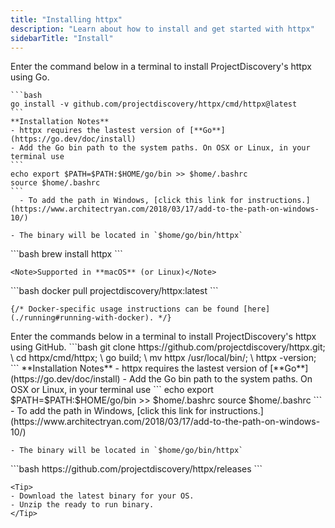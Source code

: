 ```yaml
---
title: "Installing httpx"
description: "Learn about how to install and get started with httpx"
sidebarTitle: "Install"
---
```


<Tabs>
  <Tab title="Go">
    <Note> Enter the command below in a terminal to install ProjectDiscovery's httpx using Go. </Note>

    ```bash
    go install -v github.com/projectdiscovery/httpx/cmd/httpx@latest
    ```
    **Installation Notes**
    - httpx requires the lastest version of [**Go**](https://go.dev/doc/install)
    - Add the Go bin path to the system paths. On OSX or Linux, in your terminal use
    ```
    echo export $PATH=$PATH:$HOME/go/bin >> $home/.bashrc
    source $home/.bashrc
    ```
      - To add the path in Windows, [click this link for instructions.](https://www.architectryan.com/2018/03/17/add-to-the-path-on-windows-10/)

    - The binary will be located in `$home/go/bin/httpx`  

  </Tab>
  <Tab title="Brew">
    ```bash
    brew install httpx
    ```

    <Note>Supported in **macOS** (or Linux)</Note>

  </Tab>
  <Tab title="Docker">
    ```bash
    docker pull projectdiscovery/httpx:latest
    ```

    {/* Docker-specific usage instructions can be found [here](./running#running-with-docker). */}

  </Tab>
  <Tab title="GitHub">
   <Note> Enter the commands below in a terminal to install ProjectDiscovery's httpx using GitHub. </Note>
    ```bash
    git clone https://github.com/projectdiscovery/httpx.git; \
    cd httpx/cmd/httpx; \
    go build; \
    mv httpx /usr/local/bin/; \
    httpx -version;
    ```
    **Installation Notes**
    - httpx requires the lastest version of [**Go**](https://go.dev/doc/install)
    - Add the Go bin path to the system paths. On OSX or Linux, in your terminal use
    ```
    echo export $PATH=$PATH:$HOME/go/bin >> $home/.bashrc
    source $home/.bashrc
    ```
      - To add the path in Windows, [click this link for instructions.](https://www.architectryan.com/2018/03/17/add-to-the-path-on-windows-10/)

    - The binary will be located in `$home/go/bin/httpx`  

  </Tab>
  <Tab title="Binary">
    ```bash
    https://github.com/projectdiscovery/httpx/releases
    ```

    <Tip>
    - Download the latest binary for your OS.
    - Unzip the ready to run binary.
    </Tip>

  </Tab>
</Tabs>
